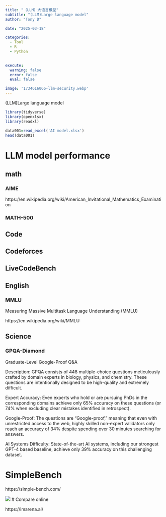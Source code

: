 ```yaml
---
title: "（LLM）大语言模型"
subtitle: "(LLM)Large language model"
author: "Tony D"

date: "2025-03-18"

categories: 
  - Tool
  - R
  - Python 

  
execute:
  warning: false
  error: false
  eval: false

image: '1734616066-llm-security.webp'
---
```



(LLM)Large language model

```r
library(tidyverse)
library(openxlsx)
library(readxl)
```

```r
data001=read_excel('AI model.xlsx')
head(data001)
```

# LLM model performance

## math

### AIME

https://en.wikipedia.org/wiki/American_Invitational_Mathematics_Examination

### MATH-500

## Code

## Codeforces

## LiveCodeBench

## English

### MMLU

Measuring Massive Multitask Language Understanding (MMLU)

https://en.wikipedia.org/wiki/MMLU

## Science

### GPQA-Diamond

Graduate-Level Google-Proof Q&A

Description: GPQA consists of 448 multiple-choice questions meticulously crafted by domain experts in biology, physics, and chemistry. These questions are intentionally designed to be high-quality and extremely difficult.

Expert Accuracy: Even experts who hold or are pursuing PhDs in the corresponding domains achieve only 65% accuracy on these questions (or 74% when excluding clear mistakes identified in retrospect).

Google-Proof: The questions are "Google-proof," meaning that even with unrestricted access to the web, highly skilled non-expert validators only reach an accuracy of 34% despite spending over 30 minutes searching for answers.

AI Systems Difficulty: State-of-the-art AI systems, including our strongest GPT-4 based baseline, achieve only 39% accuracy on this challenging dataset.

# SimpleBench

https://simple-bench.com/

![](images/clipboard-1311795434.png)
# Compare online


https://lmarena.ai/